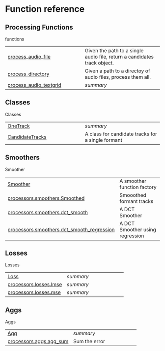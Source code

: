 # Function reference

## Processing Functions

functions

| | |
| --- | --- |
| [process_audio_file](process_audio_file.qmd#fasttrackpy.process_audio_file) | Given the path to a single audio file, return a candidates track object. |
| [process_directory](process_directory.qmd#fasttrackpy.process_directory) | Given a path to a directoy of audio files, process them all. |
| [process_audio_textgrid](process_audio_textgrid.qmd#fasttrackpy.process_audio_textgrid) | _summary_ |

## Classes

Classes

| | |
| --- | --- |
| [OneTrack](OneTrack.qmd#fasttrackpy.OneTrack) | _summary_ |
| [CandidateTracks](CandidateTracks.qmd#fasttrackpy.CandidateTracks) | A class for candidate tracks for a single formant |

## Smoothers

Smoother

| | |
| --- | --- |
| [Smoother](Smoother.qmd#fasttrackpy.Smoother) | A smoother function factory |
| [processors.smoothers.Smoothed](processors.smoothers.Smoothed.qmd#fasttrackpy.processors.smoothers.Smoothed) | Smooothed formant tracks |
| [processors.smoothers.dct_smooth](processors.smoothers.dct_smooth.qmd#fasttrackpy.processors.smoothers.dct_smooth) | A DCT Smoother |
| [processors.smoothers.dct_smooth_regression](processors.smoothers.dct_smooth_regression.qmd#fasttrackpy.processors.smoothers.dct_smooth_regression) | A DCT Smoother using regression |

## Losses

Losses

| | |
| --- | --- |
| [Loss](Loss.qmd#fasttrackpy.Loss) | _summary_ |
| [processors.losses.lmse](processors.losses.lmse.qmd#fasttrackpy.processors.losses.lmse) | _summary_ |
| [processors.losses.mse](processors.losses.mse.qmd#fasttrackpy.processors.losses.mse) | _summary_ |

## Aggs

Aggs

| | |
| --- | --- |
| [Agg](Agg.qmd#fasttrackpy.Agg) | _summary_ |
| [processors.aggs.agg_sum](processors.aggs.agg_sum.qmd#fasttrackpy.processors.aggs.agg_sum) | Sum the error |